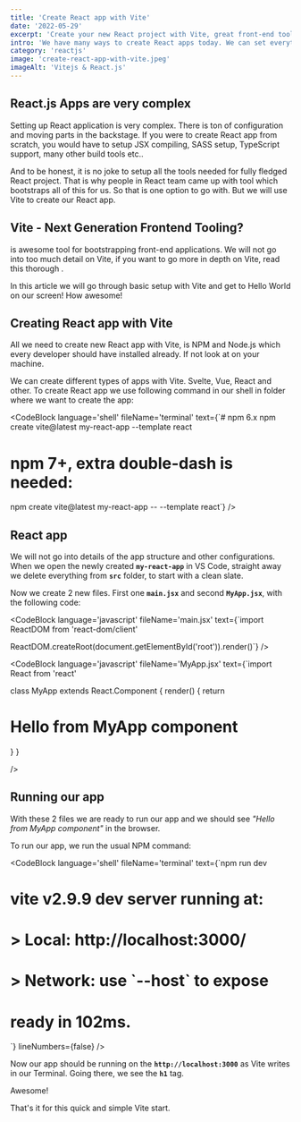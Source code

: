 ```yaml
---
title: 'Create React app with Vite'
date: '2022-05-29'
excerpt: 'Create your new React project with Vite, great front-end tooling application. Vite has many handy features that enable us smooth front-end development. And it is really fast!'
intro: 'We have many ways to create React apps today. We can set everything up from scratch ourselves, we can clone some starter project from GitHub, or we can use tooling app. Vite is one of the newer tooling apps and we will have a look at what it offers.'
category: 'reactjs'
image: 'create-react-app-with-vite.jpeg'
imageAlt: 'Vitejs & React.js'
---
```


## React.js Apps are very complex

Setting up React application is very complex. There is ton of configuration and moving parts in the backstage. If you were to create React app from scratch, you would have to setup JSX compiling, SASS setup, TypeScript support, many other build tools etc.. 

And to be honest, it is no joke to setup all the tools needed for fully fledged React project. That is why people in React team came up with <MdLink url='https://create-react-app.dev/' text='Create React App' /> tool which bootstraps all of this for us. So that is one option to go with. But we will use Vite to create our React app.

## Vite - Next Generation Frontend Tooling?

<MdLink url='https://vitejs.dev/' text='Vite' /> is awesome tool for bootstrapping front-end applications. We will not go into too much detail on Vite, if you want to go more in depth on Vite, read this thorough <MdLink url='https://www.telerik.com/blogs/whats-vite-guide-modern-super-fast-project-tooling' text='Guide on Vite' />. 

In this article we will go through basic setup with Vite and get to Hello World on our screen! How awesome!

## Creating React app with Vite

All we need to create new React app with Vite, is NPM and Node.js which every developer should have installed already. If not look at <MdLinkInternal url='/articles/5-ways-to-install-nodejs-in-2022' text='5 ways you can install Node' /> on your machine.

We can create different types of apps with Vite. Svelte, Vue, React and other. To create React app we use following command in our shell in folder where we want to create the app:

<Note text='Different version of NPM requires different Vite command. You can check what version of NPM you have by following shell command: "npm --version"' />

<CodeBlock
language='shell'
fileName='terminal'
text={`# npm 6.x
npm create vite@latest my-react-app --template react

# npm 7+, extra double-dash is needed:

npm create vite@latest my-react-app -- --template react`}
/>

## React app

We will not go into details of the app structure and other configurations. When we open the newly created **`my-react-app`** in VS Code, straight away we delete everything from **`src`** folder, to start with a clean slate.

Now we create 2 new files. First one **`main.jsx`** and second **`MyApp.jsx`**, with the following code:

<CodeBlock
	language='javascript'
	fileName='main.jsx'
	text={`import ReactDOM from 'react-dom/client'

ReactDOM.createRoot(document.getElementById('root')).render(<MyApp />)`}
/>

<CodeBlock
	language='javascript'
	fileName='MyApp.jsx'
	text={`import React from 'react'

class MyApp extends React.Component {
  render() {
    return <h1>Hello from MyApp component</h1>
  }
}

/>

## Running our app

With these 2 files we are ready to run our app and we should see _"Hello from MyApp component"_ in the browser. 

To run our app, we run the usual NPM command:

<CodeBlock 
	language='shell' 
	fileName='terminal' 
	text={`npm run dev

# vite v2.9.9 dev server running at:

# > Local: http://localhost:3000/
# > Network: use \`--host\` to expose

# ready in 102ms.
`} lineNumbers={false} />

Now our app should be running on the **`http://localhost:3000`** as Vite writes in our Terminal. Going there, we see the **`h1`** tag.

Awesome!

That's it for this quick and simple Vite start.